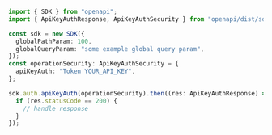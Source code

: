 ```typescript showLineNumbers copy filename="Api Key Auth usage example"
import { SDK } from "openapi";
import { ApiKeyAuthResponse, ApiKeyAuthSecurity } from "openapi/dist/sdk/models/operations";

const sdk = new SDK({
  globalPathParam: 100,
  globalQueryParam: "some example global query param",
});
const operationSecurity: ApiKeyAuthSecurity = {
  apiKeyAuth: "Token YOUR_API_KEY",
};

sdk.auth.apiKeyAuth(operationSecurity).then((res: ApiKeyAuthResponse) => {
  if (res.statusCode == 200) {
    // handle response
  }
});
```
